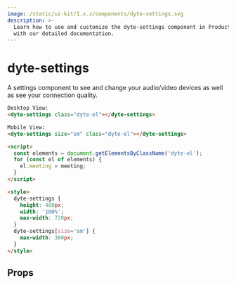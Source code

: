 ```yaml
---
image: /static/ui-kit/1.x.x/components/dyte-settings.svg
description: >-
  Learn how to use and customize the dyte-settings component in ProductDB's UI Kit
  with our detailed documentation.
---
```


# dyte-settings

A settings component to see and change your audio/video devices
as well as see your connection quality.

```html
Desktop View:
<dyte-settings class="dyte-el"></dyte-settings>

Mobile View:
<dyte-settings size="sm" class="dyte-el"></dyte-settings>

<script>
  const elements = document.getElementsByClassName('dyte-el');
  for (const el of elements) {
    el.meeting = meeting;
  }
</script>

<style>
  dyte-settings {
    height: 480px;
    width: '100%';
    max-width: 720px;
  }
  dyte-settings[size='sm'] {
    max-width: 360px;
  }
</style>
```

## Props

<PropsTable of="dyte-settings" />

<head>
  <title>UI Kit dyte-settings</title>
</head>
